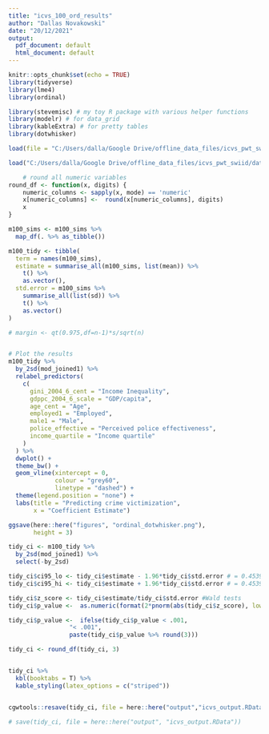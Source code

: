 ```yaml
---
title: "icvs_100_ord_results"
author: "Dallas Novakowski"
date: "20/12/2021"
output:
  pdf_document: default
  html_document: default
---
```


```r
knitr::opts_chunk$set(echo = TRUE)
library(tidyverse)
library(lme4)
library(ordinal)

library(stevemisc) # my toy R package with various helper functions
library(modelr) # for data_grid
library(kableExtra) # for pretty tables
library(dotwhisker)

load(file = "C:/Users/dalla/Google Drive/offline_data_files/icvs_pwt_swiid/data/m100_sims.RData")

load("C:/Users/dalla/Google Drive/offline_data_files/icvs_pwt_swiid/data/mod_joined1.RData")
```

```r
    # round all numeric variables
round_df <- function(x, digits) {
    numeric_columns <- sapply(x, mode) == 'numeric'
    x[numeric_columns] <-  round(x[numeric_columns], digits)
    x
}
```



```r
m100_sims <- m100_sims %>%
  map_df(. %>% as_tibble())

m100_tidy <- tibble(
  term = names(m100_sims),
  estimate = summarise_all(m100_sims, list(mean)) %>%
    t() %>%
    as.vector(),
  std.error = m100_sims %>%
    summarise_all(list(sd)) %>%
    t() %>%
    as.vector()
)

# margin <- qt(0.975,df=n-1)*s/sqrt(n)


# Plot the results
m100_tidy %>%
  by_2sd(mod_joined1) %>%
  relabel_predictors(
    c(
      gini_2004_6_cent = "Income Inequality",
      gdppc_2004_6_scale = "GDP/capita",
      age_cent = "Age",
      employed1 = "Employed",
      male1 = "Male",
      police_effective = "Perceived police effectiveness",
      income_quartile = "Income quartile"
    )
  ) %>%
  dwplot() +
  theme_bw() +
  geom_vline(xintercept = 0,
             colour = "grey60",
             linetype = "dashed") +
  theme(legend.position = "none") +
  labs(title = "Predicting crime victimization",
       x = "Coefficient Estimate")

ggsave(here::here("figures", "ordinal_dotwhisker.png"),
       height = 3)
```


```r
tidy_ci <- m100_tidy %>%
  by_2sd(mod_joined1) %>%
  select(-by_2sd)

tidy_ci$ci95_lo <- tidy_ci$estimate - 1.96*tidy_ci$std.error # = 0.4539815 
tidy_ci$ci95_hi <- tidy_ci$estimate + 1.96*tidy_ci$std.error # = 0.4539815 

tidy_ci$z_score <- tidy_ci$estimate/tidy_ci$std.error #Wald tests
tidy_ci$p_value <-  as.numeric(format(2*pnorm(abs(tidy_ci$z_score), lower.tail=FALSE), scientific = FALSE))

tidy_ci$p_value <-  ifelse(tidy_ci$p_value < .001,
                 "< .001",
                 paste(tidy_ci$p_value %>% round(3)))

tidy_ci <- round_df(tidy_ci, 3)


tidy_ci %>%
  kbl(booktabs = T) %>%
  kable_styling(latex_options = c("striped"))


cgwtools::resave(tidy_ci, file = here::here("output","icvs_output.RData"))

# save(tidy_ci, file = here::here("output", "icvs_output.RData"))


```

